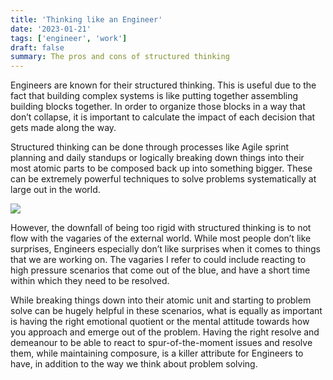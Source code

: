 ```yaml
---
title: 'Thinking like an Engineer'
date: '2023-01-21'
tags: ['engineer', 'work']
draft: false
summary: The pros and cons of structured thinking
---
```


Engineers are known for their structured thinking. This is useful due to the fact that building complex systems is like putting together assembling building blocks together. In order to organize those blocks in a way that don’t collapse, it is important to calculate the impact of each decision that gets made along the way.

Structured thinking can be done through processes like Agile sprint planning and daily standups or logically breaking down things into their most atomic parts to be composed back up into something bigger. These can be extremely powerful techniques to solve problems systematically at large out in the world.

![](/static/images/think.png)

However, the downfall of being too rigid with structured thinking is to not flow with the vagaries of the external world. While most people don’t like surprises, Engineers especially don’t like surprises when it comes to things that we are working on. The vagaries I refer to could include reacting to high pressure scenarios that come out of the blue, and have a short time within which they need to be resolved.

While breaking things down into their atomic unit and starting to problem solve can be hugely helpful in these scenarios, what is equally as important is having the right emotional quotient or the mental attitude towards how you approach and emerge out of the problem. Having the right resolve and demeanour to be able to react to spur-of-the-moment issues and resolve them, while maintaining composure, is a killer attribute for Engineers to have, in addition to the way we think about problem solving.

